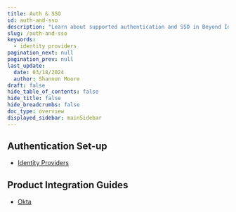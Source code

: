 ```yaml
---
title: Auth & SSO
id: auth-and-sso
description: "Learn about supported authentication and SSO in Beyond Identity."
slug: /auth-and-sso
keywords:
  - identity providers
pagination_next: null
pagination_prev: null
last_update:
  date: 03/18/2024
  author: Shannon Moore
draft: false
hide_table_of_contents: false
hide_title: false
hide_breadcrumbs: false
doc_type: overview
displayed_sidebar: mainSidebar
---
```


## Authentication Set-up

- [Identity Providers](/docs/auth-and-sso/identity-providers)

## Product Integration Guides

- [Okta](/docs/auth-and-sso/product-integration-guides/okta)
